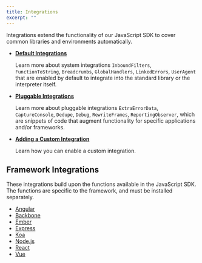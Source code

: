 ```yaml
---
title: Integrations
excerpt: ""
---
```

Integrations extend the functionality of our JavaScript SDK to cover common libraries and environments automatically. 

- **[Default Integrations](/sdks/javascript/integrations/default)** 

    Learn more about system integrations `InboundFilters`, `FunctionToString`, `Breadcrumbs`, `GlobalHandlers`, `LinkedErrors`, `UserAgent` that are enabled by default to integrate into the standard library or the interpreter itself. 
    
- **[Pluggable Integrations](/sdks/javascript/integrations/plugin)**
    
    Learn more about pluggable integrations `ExtraErrorData`, `CaptureConsole`, `Dedupe`, `Debug`, `RewriteFrames`, `ReportingObserver`, which are snippets of code that augment functionality for specific applications and/or frameworks.
    
- **[Adding a Custom Integration](/sdks/javascript/integrations/custom)**

    Learn how you can enable a custom integration.
    
## Framework Integrations

These integrations build upon the functions available in the JavaScript SDK. The functions are specific to the framework, and must be installed separately.

- [Angular](/platforms/javascript/angular/)
- [Backbone](/clients/javascript/integrations/)
- [Ember](/platforms/javascript/ember/)
- [Express](/platforms/node/express/)
- [Koa](/platforms/node/koa/)
- [Node.js](/platforms/node/)
- [React](/platforms/javascript/react/)
- [Vue](/platforms/javascript/vue/)
